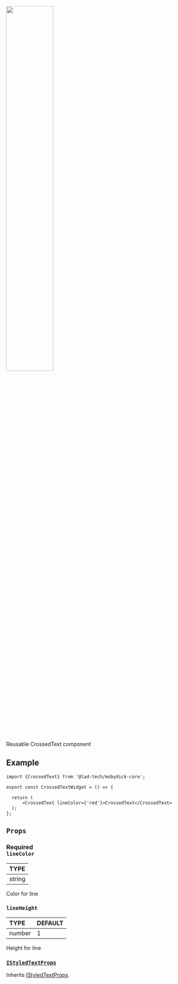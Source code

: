 
<img src={CrossedText} width="50%"/>

Reusable CrossedText component

## Example

```tsx
import {CrossedText} from '@lad-tech/mobydick-core';

export const CrossedTextWidget = () => {

  return (
      <CrossedText lineColor={'red'}>CrossedText</CrossedText>
  );
};

```

## `Props`

### <div class="label required basic">Required</div>**`lineColor`**

| TYPE   |
|:-------|
| string |

Color for line

### `lineHeight`

| TYPE   | DEFAULT |
|:-------|:--------|
| number | 1       |

Height for line

### [`IStyledTextProps`](https://github.com/lad-tech/mobydick/blob/main/packages/core/src/typography/types.ts#L7)

Inherits [IStyledTextProps](https://github.com/lad-tech/mobydick/blob/main/packages/core/src/typography/types.ts#L7).
